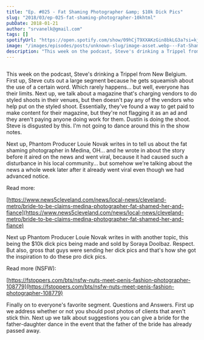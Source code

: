 ```yaml
---
title: "Ep. #025 - Fat Shaming Photographer &amp; $10k Dick Pics"
slug: "2018/03/ep-025-fat-shaming-photographer-10khtml"
pubDate: 2018-01-21
author: "srvanelk@gmail.com"
tags: []
spotifyUrl: "https://open.spotify.com/show/09hCjT9XXAKzGin8bkLG3a?si=kjRZvQ1JTb6Ov3HVzSSlWA"
image: "/images/episodes/posts/unknown-slug/image-asset.webp---Fat-Shaming-Photographer--10k-Dick-Pics-e1rihd"
description: "This week on the podcast, Steve's drinking a Trippel from New Belgium. First up, Steve cuts out a large segment because he gets squeamish about the use of a certain word. Which rarely happens... but well, everyone has their limits. Next up, we talk about a magazine that's charging vendors to do styled shoots in their venues, but then doesn't pay any of the vendors who help put on the styled shoot. Essentially, they've found a way to get paid to make content for their magazine, but they're not flagging it as an ad and they aren't paying anyone doing work for them. Dustin is doing the shoot. Steve is disgusted by this. I'm not going to dance around this in the show notes."
---
```


<figure>
  <img src="/images/episodes/posts/unknown-slug/image-asset.webp" alt="" />
</figure>

This week on the podcast, Steve's drinking a Trippel from New Belgium. First up, Steve cuts out a large segment because he gets squeamish about the use of a certain word. Which rarely happens... but well, everyone has their limits. Next up, we talk about a magazine that's charging vendors to do styled shoots in their venues, but then doesn't pay any of the vendors who help put on the styled shoot. Essentially, they've found a way to get paid to make content for their magazine, but they're not flagging it as an ad and they aren't paying anyone doing work for them. Dustin is doing the shoot. Steve is disgusted by this. I'm not going to dance around this in the show notes.

Next up, Phantom Producer Louie Novak writes in to tell us about the fat shaming photographer in Medina, OH... and he wrote in about the story before it aired on the news and went viral, because it had caused such a disturbance in his local community... but somehow we're talking about the news a whole week later after it already went viral even though we had advanced notice.

Read more:

[https://www.news5cleveland.com/news/local-news/cleveland-metro/bride-to-be-claims-medina-photographer-fat-shamed-her-and-fiance](https://www.news5cleveland.com/news/local-news/cleveland-metro/bride-to-be-claims-medina-photographer-fat-shamed-her-and-fiance)

Next up Phantom Producer Louie Novak writes in with another topic, this being the $10k dick pics being made and sold by Soraya Doolbaz. Respect. But also, gross that guys were sending her dick pics and that's how she got the inspiration to do these pro dick pics.

Read more (NSFW):

[https://fstoppers.com/bts/nsfw-nuts-meet-penis-fashion-photographer-108779](https://fstoppers.com/bts/nsfw-nuts-meet-penis-fashion-photographer-108779)

Finally on to everyone's favorite segment. Questions and Answers. First up we address whether or not you should post photos of clients that aren't stick thin. Next up we talk about suggestions you can give a bride for the father-daughter dance in the event that the father of the bride has already passed away.

